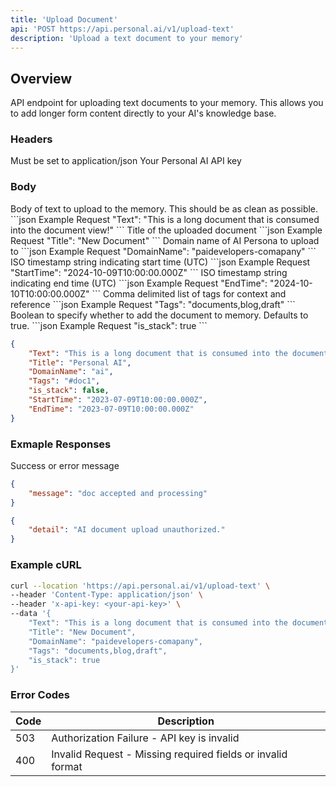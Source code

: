 ```yaml
---
title: 'Upload Document'
api: 'POST https://api.personal.ai/v1/upload-text'
description: 'Upload a text document to your memory'
---
```


## Overview

API endpoint for uploading text documents to your memory. This allows you to add longer form content directly to your AI's knowledge base.


### Headers

<ParamField header="Content-Type" type="string" required>
  Must be set to application/json
</ParamField>

<ParamField header="x-api-key" type="string" required>
  Your Personal AI API key
</ParamField>


### Body

<ParamField body="Text" type="string" required>
  Body of text to upload to the memory. This should be as clean as possible.
    ```json Example Request
"Text": "This is a long document that is consumed into the document view!"
```
</ParamField>

<ParamField body="Title" type="string" optional>
  Title of the uploaded document
  ```json Example Request
"Title": "New Document"
```
</ParamField>

<ParamField body="DomainName" type="string" optional>
  Domain name of AI Persona to upload to
  ```json Example Request
"DomainName": "paidevelopers-comapany"
```
</ParamField>

<ParamField body="StartTime" type="string" optional>
  ISO timestamp string indicating start time (UTC)
  ```json Example Request
"StartTime": "2024-10-09T10:00:00.000Z"
```
</ParamField>

<ParamField body="EndTime" type="string" optional>
  ISO timestamp string indicating end time (UTC)
  ```json Example Request
"EndTime": "2024-10-10T10:00:00.000Z"
```
</ParamField>

<ParamField body="Tags" type="string" optional>
  Comma delimited list of tags for context and reference
  ```json Example Request
"Tags": "documents,blog,draft"
```
</ParamField>

<ParamField body="is_stack" type="boolean" optional>
  Boolean to specify whether to add the document to memory. Defaults to true.
  ```json Example Request
"is_stack": true
```
</ParamField>

```json Example
{
    "Text": "This is a long document that is consumed into the document view.",
    "Title": "Personal AI",
    "DomainName": "ai",
    "Tags": "#doc1",
    "is_stack": false,
    "StartTime": "2023-07-09T10:00:00.000Z",
    "EndTime": "2023-07-09T10:00:00.000Z"
}
```

### Exmaple Responses

<ResponseField name="message" type="string">
  Success or error message
</ResponseField>

```json Example Success Response
{
    "message": "doc accepted and processing"
}
```

```json Example Error Response
{
    "detail": "AI document upload unauthorized."
}
```

### Example cURL

```bash cURL
curl --location 'https://api.personal.ai/v1/upload-text' \
--header 'Content-Type: application/json' \
--header 'x-api-key: <your-api-key>' \
--data '{
    "Text": "This is a long document that is consumed into the document view.",
    "Title": "New Document",
    "DomainName": "paidevelopers-comapany",
    "Tags": "documents,blog,draft",
    "is_stack": true
}'
```

### Error Codes

| Code | Description |
| --- | --- |
| 503 | Authorization Failure - API key is invalid |
| 400 | Invalid Request - Missing required fields or invalid format |
